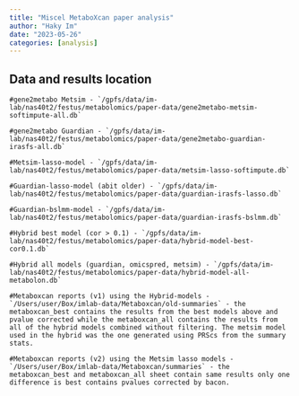 ```yaml
---
title: "Miscel MetaboXcan paper analysis"
author: "Haky Im"
date: "2023-05-26"
categories: [analysis]
---
```


## Data and results location

```
#gene2metabo Metsim - `/gpfs/data/im-lab/nas40t2/festus/metabolomics/paper-data/gene2metabo-metsim-softimpute-all.db`

#gene2metabo Guardian - `/gpfs/data/im-lab/nas40t2/festus/metabolomics/paper-data/gene2metabo-guardian-irasfs-all.db`

#Metsim-lasso-model - `/gpfs/data/im-lab/nas40t2/festus/metabolomics/paper-data/metsim-lasso-softimpute.db`

#Guardian-lasso-model (abit older) - `/gpfs/data/im-lab/nas40t2/festus/metabolomics/paper-data/guardian-irasfs-lasso.db`

#Guardian-bslmm-model - `/gpfs/data/im-lab/nas40t2/festus/metabolomics/paper-data/guardian-irasfs-bslmm.db`

#Hybrid best model (cor > 0.1) - `/gpfs/data/im-lab/nas40t2/festus/metabolomics/paper-data/hybrid-model-best-cor0.1.db`

#Hybrid all models (guardian, omicspred, metsim) - `/gpfs/data/im-lab/nas40t2/festus/metabolomics/paper-data/hybrid-model-all-metabolon.db`

#Metaboxcan reports (v1) using the Hybrid-models - `/Users/user/Box/imlab-data/Metaboxcan/old-summaries` - the metaboxcan_best contains the results from the best models above and pvalue corrected while the metaboxcan_all contains the results from all of the hybrid models combined without filtering. The metsim model used in the hybrid was the one generated using PRScs from the summary stats.

#Metaboxcan reports (v2) using the Metsim lasso models - `/Users/user/Box/imlab-data/Metaboxcan/summaries` - the metaboxcan_best and metaboxcan_all sheet contain same results only one difference is best contains pvalues corrected by bacon.
```


